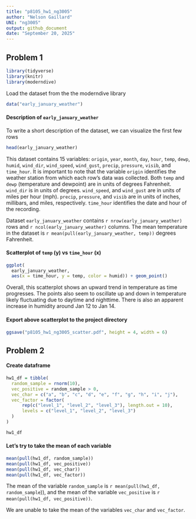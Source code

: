 ```yaml
---
title: "p8105_hw1_ng3005"
author: "Nelson Gaillard"
UNI: "ng3005"
output: github_document
date: "September 20, 2025"
---
```


## Problem 1

```r
library(tidyverse)
library(knitr)
library(moderndive)
```

Load the dataset from the the moderndive library

```r
data("early_january_weather")
```

#### Description of `early_january_weather`

To write a short description of the dataset, we can visualize the first few rows

```r
head(early_january_weather)
```

This dataset contains 15 variables: `origin`, `year`, `month`, `day`, `hour`, `temp`, `dewp`, `humid`, `wind_dir`, `wind_speed`, `wind_gust`, `precip`, `pressure`, `visib`, and `time_hour`. It is important to note that the variable `origin` identifies the weather station from which each row's data was collected. Both `temp` and `dewp` (temperature and dewpoint) are in units of degrees Fahrenheit. `wind_dir` is in units of degrees. `wind_speed`, and `wind_gust` are in units of miles per hour (mph). `precip`, `pressure`, and `visib` are in units of inches, millibars, and miles, respectively. `time_hour` identifies the date and hour of the recording.

Dataset `early_january_weather` contains `r nrow(early_january_weather)` rows and `r ncol(early_january_weather)` columns. The mean temperature in the dataset is `r mean(pull(early_january_weather, temp))` degrees Fahrenheit. 

#### Scatterplot of `temp` (y) vs `time_hour` (x)

```r
ggplot(
  early_january_weather, 
  aes(x = time_hour, y = temp, color = humid)) + geom_point()
```

Overall, this scatterplot shows an upward trend in temperature as time progresses. The points also seem to oscillate up and down in temperature likely fluctuating due to daytime and nighttime. There is also an apparent increase in humidity around Jan 12 to Jan 14. 

#### Export above scatterplot to the project directory

```r
ggsave("p8105_hw1_ng3005_scatter.pdf", height = 4, width = 6)
```

## Problem 2

#### Create dataframe

```r
hw1_df = tibble(
  random_sample = rnorm(10),
  vec_positive = random_sample > 0,
  vec_char = c("a", "b", "c", "d", "e", "f", "g", "h", "i", "j"),
  vec_factor = factor(
      rep(c("level_1", "level_2", "level_3"), length.out = 10),
      levels = c("level_1", "level_2", "level_3")
  )
)

hw1_df
```

#### Let's try to take the mean of each variable

```r
mean(pull(hw1_df, random_sample))
mean(pull(hw1_df, vec_positive))
mean(pull(hw1_df, vec_char))
mean(pull(hw1_df, vec_factor))
```

The mean of the variable `random_sample` is `r mean(pull(hw1_df, random_sample`)), and the mean of the variable `vec_positive` is `r mean(pull(hw1_df, vec_positive))`.

We are unable to take the mean of the variables `vec_char` and `vec_factor`. 